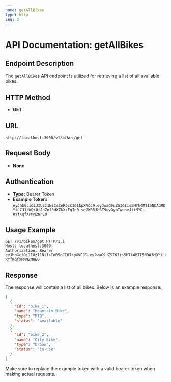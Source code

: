 ```yaml
---
name: getAllBikes
type: http
seq: 3
---
```


# API Documentation: getAllBikes

## Endpoint Description

The `getAllBikes` API endpoint is utilized for retrieving a list of all available bikes.

## HTTP Method

- **GET**

## URL

`http://localhost:3000/v1/bikes/get`

## Request Body

- **None**

## Authentication

- **Type:** Bearer Token
- **Example Token:** `eyJhbGciOiJIUzI1NiIsInR5cCI6IkpXVCJ9.eyJwaG9uZSI6Iis5MTk4MTI5NDA3MDYiLCJ1aWQiOiJhZnJ3dXZkXzFqIn0.se2WRRJhST9uvOyhTwunvJiiMYD-RYfKqfXPMN2NnE0`

## Usage Example

```http
GET /v1/bikes/get HTTP/1.1
Host: localhost:3000
Authorization: Bearer eyJhbGciOiJIUzI1NiIsInR5cCI6IkpXVCJ9.eyJwaG9uZSI6Iis5MTk4MTI5NDA3MDYiLCJ1aWQiOiJhZnJ3dXZkXzFqIn0.se2WRRJhST9uvOyhTwunvJiiMYD-RYfKqfXPMN2NnE0
```

## Response

The response will contain a list of all bikes. Below is an example response:

```json
[
  {
    "id": "bike_1",
    "name": "Mountain Bike",
    "type": "MTB",
    "status": "available"
  },
  {
    "id": "bike_2",
    "name": "City Bike",
    "type": "Urban",
    "status": "in-use"
  }
]
```

Make sure to replace the example token with a valid bearer token when making actual requests.